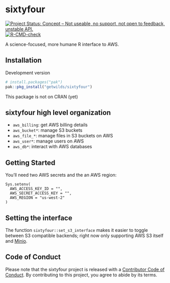 # sixtyfour

<!-- badges: start -->
[![Project Status: Concept – Not useable, no support, not open to feedback, unstable API.](https://getwilds.github.io/badges/badges/concept.svg)](https://getwilds.github.io/badges/#concept)
[![R-CMD-check](https://github.com/getwilds/sixtyfour/actions/workflows/R-CMD-check.yaml/badge.svg)](https://github.com/getwilds/sixtyfour/actions/workflows/R-CMD-check.yaml)
<!-- badges: end -->

A science-focused, more humane R interface to AWS.

## Installation

Development version

```r
# install.packages("pak")
pak::pkg_install("getwilds/sixtyfour")
```

This package is not on CRAN (yet)

## sixtyfour high level organization

- `aws_billing`: get AWS billing details
- `aws_bucket*`: manage S3 buckets
- `aws_file_*`: manage files in S3 buckets on AWS
- `aws_user*`: manage users on AWS
- `aws_db*`: interact with AWS databases


## Getting Started

You'll need two AWS secrets and the an AWS region:

```
Sys.setenv(
  AWS_ACCESS_KEY_ID = "",
  AWS_SECRET_ACCESS_KEY = "",
  AWS_REGION = "us-west-2"
)
```

## Setting the interface

The function `sixtyfour::set_s3_interface` makes it easier to toggle between S3 compatible backends; right now only supporting AWS S3 itself and [Minio](https://min.io/).

## Code of Conduct

  Please note that the sixtyfour project is released with a [Contributor Code of Conduct](https://contributor-covenant.org/version/2/1/CODE_OF_CONDUCT.html). By contributing to this project, you agree to abide by its terms.
